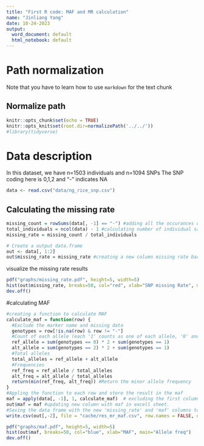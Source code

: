 ```yaml
---
title: "First R code: MAF and MR calculation"
name: "Jinliang Yang"
date: 10-24-2023
output:
  word_document: default
  html_notebook: default
---
```


# Path normalization

Note that you have to learn how to use `markdown` for the text chunk

## Normalize path

```r
knitr::opts_chunk$set(echo = TRUE) 
knitr::opts_knit$set(root.dir=normalizePath('../../')) 
#library(tidyverse)
```


# Data description

In this dataset, we have n=1503 individuals and n=1094 SNPs
The SNP coding here is 0,1,2 and "-" indicates NA

```r
data <- read.csv("data/ng_rice_snp.csv")
```


## Calculating the missing rate


```r
missing_count = rowSums(data[, -1] == "-") #adding all the occurances of "-" per each row.
total_individuals = ncol(data) - 1 #calculating number of individual samples we have.
missing_rate = missing_count / total_individuals

# Create a output data.frame
out <- data[, 1:2]
out$missing_rate = missing_rate #creating a new column missing rate back in sheet.
```

visualize the missing rate results

```r
pdf("graphs/missing_rate.pdf", height=5, width=5)
hist(out$missing_rate, breaks=50, col="red", xlab="SNP missing Rate", main="Missing Rate")
dev.off()
```


#calculating MAF

```r
#creating a function to calculate MAF
calculate_maf = function(row) {
  #Exclude the marker name and missing data
  genotypes = row[!is.na(row) & row != "-"]
  #Count of each allele (each '1' counts as one of each allele, '0' and '2' count as two of one allele)
  ref_allele = sum(genotypes == 0) * 2 + sum(genotypes == 1)
  alt_allele = sum(genotypes == 2) * 2 + sum(genotypes == 1)
  #Total alleles
  total_alleles = ref_allele + alt_allele
  #Frequencies
  ref_freq = ref_allele / total_alleles
  alt_freq = alt_allele / total_alleles
  return(min(ref_freq, alt_freq)) #Return the minor allele frequency
}
#Appling the function to each row and store the result in the maf
maf = apply(data[, -1], 1, calculate_maf)  # excluding the first column with marker names and looping over each row.
out$maf = maf #updating new column with maf in excell sheet.
#Saving the data frame with the new 'missing_rate' and 'maf' columns to a new CSV file
write.csv(out[,-2], file = "cache/res_mr_maf.csv", row.names = FALSE, quote = FALSE)

```

```r
pdf("graphs/maf.pdf", height=5, width=5)
hist(out$maf, breaks=50, col="blue", xlab="MAF", main="Allele freq")
dev.off()
```